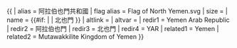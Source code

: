 {{ {{{1<noinclude>|country showdata</noinclude>}}}
| alias = 阿拉伯也門共和國
| flag alias = Flag of North Yemen.svg
| size = {{{size|}}}
| name = {{#if: {{{name|}}} | {{{name|}}} | 北也門 }}
| altlink = {{{altlink|}}}
| altvar = {{{altvar|}}}
<noinclude>
| redir1 = Yemen Arab Republic
| redir2 = 阿拉伯也門
| redir3 = 北也門
| redir4 = YAR
| related1 = Yemen
| related2 = Mutawakkilite Kingdom of Yemen
</noinclude>
}}